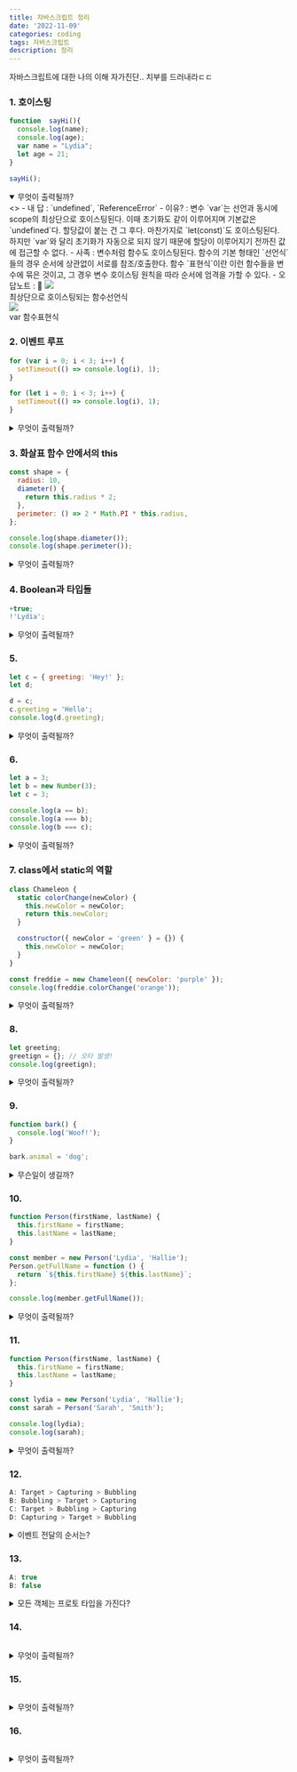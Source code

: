 ```yaml
---
title: 자바스크립트 정리
date: '2022-11-09'
categories: coding
tags: 자바스크립트
description: 정리
---
```

<HeadingNavigator />

자바스크립트에 대한 나의 이해 자가진단.. 치부를 드러내라ㄷㄷ 

### 1. 호이스팅
```js
function  sayHi(){
  console.log(name);
  console.log(age);
  var name = "Lydia";
  let age = 21;
}

sayHi();
```
<details open>
  <summary>무엇이 출력될까?</summary>
    <>
      - 내 답 : `undefined`, `ReferenceError`  
      - 이유? : 변수 `var`는 선언과 동시에 scope의 최상단으로 호이스팅된다. 이때 초기화도 같이 이루어지며 기본값은 `undefined`다. 할당값이 붙는 건 그 후다.  
      마찬가지로 `let(const)`도 호이스팅된다. 하지만 `var`와 달리 초기화가 자동으로 되지 않기 때문에 할당이 이루어지기 전까진 값에 접근할 수 없다.  
      - 사족 : 변수처럼 함수도 호이스팅된다. 함수의 기본 형태인 `선언식`들의 경우 순서에 상관없이 서로를 참조/호출한다. 함수 `표현식`이란 이런 함수들을 변수에 묶은 것이고, 그 경우 변수 호이스팅 원칙을 따라 순서에 엄격을 가할 수 있다.
      - 오답노트 : 💯
      <Img src='/images/스샷_호이스팅2.webp' />
      <figcaption>최상단으로 호이스팅되는 함수선언식</figcaption>
      <Img src='/images/스샷_호이스팅1.webp' />
      <figcaption>var 함수표현식</figcaption>
    </>
</details>


### 2. 이벤트 루프
```js
for (var i = 0; i < 3; i++) {
  setTimeout(() => console.log(i), 1);
}

for (let i = 0; i < 3; i++) {
  setTimeout(() => console.log(i), 1);
}
```
<details>
  <summary>무엇이 출력될까?</summary>
    <>
    - 내 답 : 333 012
    - 이유? : 콜백 함수의 큐 시점에 관한 문제인 거 같다. 콜백 함수는 콜 스택 처리에서 후순위에 위치하기 때문에 루프가 다 돌고나서 실행된다. 이때 변수 `var`의 값은 `global`에 묶인다. 콜백이 실행되기 전, 루프를 거친 `var`의 값은 3이다. 어떤 위치에서든 i의 값은 3을 참조한다. 
    반면 `let`의 값은 블록 스코프로서 `{}` 안에 서식한다. 각각의 루프가 진행될 때 변수 i의 값도 스코프(`setTimeout`) 안에 새로이 배정된다. 
    - 사족 : for~let 반복문의 효과는 마치 클로저 함수와 유사하다. 각각의 i값을 `arguments`로 묶어 집어넣은 듯.?!
    - 오답노트 : ⚠️ (클로저와의 유사성 보충 필요)
    </>
</details>

### 3. 화살표 함수 안에서의 this
```js
const shape = {
  radius: 10,
  diameter() {
    return this.radius * 2;
  },
  perimeter: () => 2 * Math.PI * this.radius,
};

console.log(shape.diameter());
console.log(shape.perimeter());
```
<details>
  <summary>무엇이 출력될까?</summary>
    <>
    - 내 답 : 20, NaN
    - 이유? : 화살표 함수 안에서 `this`는 현재 스코프가 아닌 현재 스코프를 감싸고 있는 객체를 참조한다. 따라서 shape의 radius값을 `perimeter()` 메써드에선 알 수 없다(undefined).
    - 사족 : -
    - 오답노트 : 💯
    </>
</details>

### 4. Boolean과 타입들
```js
+true;
!'Lydia';
```
<details>
  <summary>무엇이 출력될까?</summary>
    <>
    - 내 답 : 1, false
    - 이유? : `true`는 1과도 같다.. 덧셈 연산자 +는 true를 숫자로 존재?하게 한다. 또한 어떤 텍스트든 값이 있는 글자는 `true`와도 같다. 여기에 부정논리연산자 !를 더하면 false로 읽게 된다.
    - 사족 : -
    - 오답노트 : 💯
    </>
</details>

### 5. 
```js
let c = { greeting: 'Hey!' };
let d;

d = c;
c.greeting = 'Hello';
console.log(d.greeting);
```
<details>
  <summary>무엇이 출력될까?</summary>
    <>
    - 내답 : Hello
    - 이유? : 변수 d는 변수 c와 동일하다. c의 `greeting` 값이 `Hello`로 바뀌었으므로 d의 greeting 값 역시 `Hello`다.
    - 사족 : 만약 d가 `{ greeting: 'Hey!' }`의 값을 바인딩 했다면, 이는 표면적으로만 c와 동일할 뿐 새로운 객체가 된다. 그랬다면 c의 값변화와 상관없이 d.greeting은 `Hey!`를 출력할 것이다.
    - 오답노트 : 💯
    </>
</details>

### 6.
```js
let a = 3;
let b = new Number(3);
let c = 3;

console.log(a == b);
console.log(a === b);
console.log(b === c);
```
<details>
  <summary>무엇이 출력될까?</summary>
    <>
    - 답 : true, false, false
    - 이유? : `new Number` 인스턴스의 타입은 숫자가 아니라 객체다. typeof로 []를 찍었을 때 `object`가 나오듯.. 인스턴스들은 부모(또는 prototype)에 있는 다양한 메서드들을 상속(또는 위임) 받을 수 있다.  
    비교연산자 `==`의 준거는 값이고, `===`는 여기에 더해 타입까지 조응해야 한다. 변수 b의 타입은 `object`이고 나머지는 `number`이므로  콘솔에는 `true, false, false`가 찍힌다.
    - 사족 : 클래스와 프로토타입의 역할적 유사성(아니, 동일성) 때문에 둘을 자꾸 혼용해서 이해한다.. 
    - 오답노트 : ⚠️ (그래서 `Array`의 내장 함수들이 클래스에 의한 상속인지, 프로토타입에 의한 위임인지 다시 알아볼 것)
    </>
</details>

### 7. class에서 static의 역할
```js
class Chameleon {
  static colorChange(newColor) {
    this.newColor = newColor;
    return this.newColor;
  }

  constructor({ newColor = 'green' } = {}) {
    this.newColor = newColor;
  }
}

const freddie = new Chameleon({ newColor: 'purple' });
console.log(freddie.colorChange('orange'));
```
<details>
  <summary>무엇이 출력될까?</summary>
    <>
    - 내답 : TypeError
    - 이유? : 보라색 카멜레온을 잘 뽑긴 했지만, `colorChange` 메써드는 부모에서 `static`이기 때문에 인스턴스에선 사용할 수 없다. 
    - 사족 : `static`은 부모에서만 살아 있다.!
    - 오답노트 : -
    </>
</details>

### 8.
```js
let greeting;
greetign = {}; // 오타 발생!
console.log(greetign);

```
<details>
  <summary>무엇이 출력될까?</summary>
    <>
    - 내답 : `{}`
    - 이유? : 오타를 내서 허공(전역객체)에 빈 객체를 할당하고 있다. 하지만 자바스크립트는 유연하기 때문에 var 변수를 이용해 이를 저장해 놓는다. 따라서 `globalThis.greetign = {}`
    - 사족 : 설명이 맞나 모르겠다. greeting은 아직 할당을 받지 못해 `undefined`다.
    - 오답노트 : -
    </>
</details>

### 9.
```js
function bark() {
  console.log('Woof!');
}

bark.animal = 'dog';
```
<details>
  <summary>무슨일이 생길까?</summary>
    <>
    - 내답 : 별일 없다.
    - 이유? : 함수에 객체처럼 프로퍼티-값을 추가할 수 있을까? 있다. 자바스크립트에서 함수는 일급객체니까!
    - 사족 : 사실 자바스크립트에서 원시형(number, string, symbol 등등) 타입을 제외한 모든 타입은 객체 타입이다. __proto__를 확인해보면 된다.
    - 오답노트 : -
    </>
</details>

### 10.
```js
function Person(firstName, lastName) {
  this.firstName = firstName;
  this.lastName = lastName;
}

const member = new Person('Lydia', 'Hallie');
Person.getFullName = function () {
  return `${this.firstName} ${this.lastName}`;
};

console.log(member.getFullName());
```
<details>
  <summary>무엇이 출력될까?</summary>
    <>
    - 답 :
    - 이유? : 
    - 사족 : 
    - 오답노트 : -
    </>
</details>

### 11.
```js
function Person(firstName, lastName) {
  this.firstName = firstName;
  this.lastName = lastName;
}

const lydia = new Person('Lydia', 'Hallie');
const sarah = Person('Sarah', 'Smith');

console.log(lydia);
console.log(sarah);
```
<details>
  <summary>무엇이 출력될까?</summary>
    <>
    - 답 :
    - 이유? : 
    - 사족 : 
    - 오답노트 : -
    </>
</details>

### 12.
```js
A: Target > Capturing > Bubbling
B: Bubbling > Target > Capturing
C: Target > Bubbling > Capturing
D: Capturing > Target > Bubbling
```
<details>
  <summary>이벤트 전달의 순서는?</summary>
    <>
    - 내답 : D
    - 이유? : 캡처링을 통해 아래로 내려간 뒤, 버블링을 통해 위로 올라옴.
    - 사족 : -
    - 오답노트 : -
    </>
</details>

### 13.
```js
A: true
B: false
```
<details>
  <summary>모든 객체는 프로토 타입을 가진다?</summary>
    <>
    - 답 : true
    - 이유? : 
    - 사족 : 
    - 오답노트 : ❌. 기본객체는 프로토타입을 가지지 않는다고 한다. 콘솔로 찍어보니 정말 `null` 값이다.
    기본객체는? 사용자가 중괄호를 열어 만든 객체, 또는 new Object로 만든 객체.
    </>
</details>

### 14.
```js

```
<details>
  <summary>무엇이 출력될까?</summary>
    <>
    - 답 :
    - 이유? : 
    - 사족 : 
    - 오답노트 : -
    </>
</details>

### 15.
```js

```
<details>
  <summary>무엇이 출력될까?</summary>
    <>
    - 답 :
    - 이유? : 
    - 사족 : 
    - 오답노트 : -
    </>
</details>

### 16.
```js

```
<details>
  <summary>무엇이 출력될까?</summary>
    <>
    - 답 :
    - 이유? : 
    - 사족 : 
    - 오답노트 : -
    </>
</details>